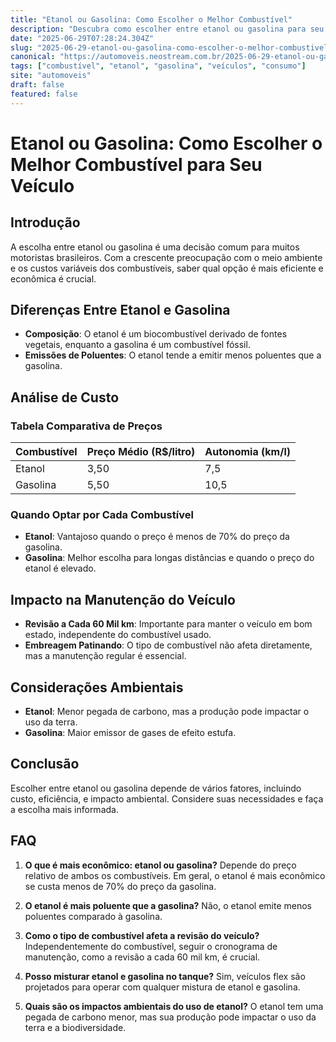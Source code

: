 ```yaml
---
title: "Etanol ou Gasolina: Como Escolher o Melhor Combustível"
description: "Descubra como escolher entre etanol ou gasolina para seu veículo, considerando eficiência, custo e impacto ambiental. Um guia completo e detalhado."
date: "2025-06-29T07:28:24.304Z"
slug: "2025-06-29-etanol-ou-gasolina-como-escolher-o-melhor-combustivel"
canonical: "https://automoveis.neostream.com.br/2025-06-29-etanol-ou-gasolina-como-escolher-o-melhor-combustivel"
tags: ["combustível", "etanol", "gasolina", "veículos", "consumo"]
site: "automoveis"
draft: false
featured: false
---
```


# Etanol ou Gasolina: Como Escolher o Melhor Combustível para Seu Veículo

## Introdução
A escolha entre etanol ou gasolina é uma decisão comum para muitos motoristas brasileiros. Com a crescente preocupação com o meio ambiente e os custos variáveis dos combustíveis, saber qual opção é mais eficiente e econômica é crucial.

## Diferenças Entre Etanol e Gasolina
- **Composição**: O etanol é um biocombustível derivado de fontes vegetais, enquanto a gasolina é um combustível fóssil.
- **Emissões de Poluentes**: O etanol tende a emitir menos poluentes que a gasolina.

## Análise de Custo
### Tabela Comparativa de Preços
| Combustível | Preço Médio (R$/litro) | Autonomia (km/l) |
|-------------|------------------------|------------------|
| Etanol      | 3,50                   | 7,5              |
| Gasolina    | 5,50                   | 10,5             |

### Quando Optar por Cada Combustível
- **Etanol**: Vantajoso quando o preço é menos de 70% do preço da gasolina.
- **Gasolina**: Melhor escolha para longas distâncias e quando o preço do etanol é elevado.

## Impacto na Manutenção do Veículo
- **Revisão a Cada 60 Mil km**: Importante para manter o veículo em bom estado, independente do combustível usado.
- **Embreagem Patinando**: O tipo de combustível não afeta diretamente, mas a manutenção regular é essencial.

## Considerações Ambientais
- **Etanol**: Menor pegada de carbono, mas a produção pode impactar o uso da terra.
- **Gasolina**: Maior emissor de gases de efeito estufa.

## Conclusão
Escolher entre etanol ou gasolina depende de vários fatores, incluindo custo, eficiência, e impacto ambiental. Considere suas necessidades e faça a escolha mais informada.

## FAQ
1. **O que é mais econômico: etanol ou gasolina?**
   Depende do preço relativo de ambos os combustíveis. Em geral, o etanol é mais econômico se custa menos de 70% do preço da gasolina.

2. **O etanol é mais poluente que a gasolina?**
   Não, o etanol emite menos poluentes comparado à gasolina.

3. **Como o tipo de combustível afeta a revisão do veículo?**
   Independentemente do combustível, seguir o cronograma de manutenção, como a revisão a cada 60 mil km, é crucial.

4. **Posso misturar etanol e gasolina no tanque?**
   Sim, veículos flex são projetados para operar com qualquer mistura de etanol e gasolina.

5. **Quais são os impactos ambientais do uso de etanol?**
   O etanol tem uma pegada de carbono menor, mas sua produção pode impactar o uso da terra e a biodiversidade.